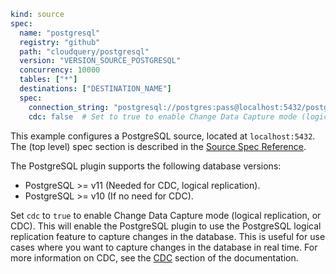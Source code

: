 ```yaml copy
kind: source
spec:
  name: "postgresql"
  registry: "github"
  path: "cloudquery/postgresql"
  version: "VERSION_SOURCE_POSTGRESQL"
  concurrency: 10000
  tables: ["*"]
  destinations: ["DESTINATION_NAME"]
  spec:
    connection_string: "postgresql://postgres:pass@localhost:5432/postgres?sslmode=disable"
    cdc: false  # Set to true to enable Change Data Capture mode (logical replication, or CDC)
```

This example configures a PostgreSQL source, located at `localhost:5432`. The (top level) spec section is described in the [Source Spec Reference](/docs/reference/source-spec).

The PostgreSQL plugin supports the following database versions:

- PostgreSQL >= v11 (Needed for CDC, logical replication).
- PostgreSQL >= v10 (If no need for CDC).

Set `cdc` to `true` to enable Change Data Capture mode (logical replication, or CDC). This will enable the PostgreSQL plugin to use the PostgreSQL logical replication feature to capture changes in the database. This is useful for use cases where you want to capture changes in the database in real time. For more information on CDC, see the [CDC](/docs/plugins/sources/postgresql/cdc) section of the documentation.